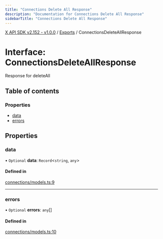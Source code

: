 ```yaml
---
title: "Connections Delete All Response"
description: "Documentation for Connections Delete All Response"
sidebarTitle: "Connections Delete All Response"
---
```


[X API SDK v2.152 - v1.0.0](../README.md) / [Exports](../modules.md) / ConnectionsDeleteAllResponse

# Interface: ConnectionsDeleteAllResponse

Response for deleteAll

## Table of contents

### Properties

- [data](ConnectionsDeleteAllResponse.md#data)
- [errors](ConnectionsDeleteAllResponse.md#errors)

## Properties

### data

• `Optional` **data**: `Record`\<`string`, `any`\>

#### Defined in

[connections/models.ts:9](https://github.com/xdevplatform/xdk/blob/ad4172ef5f68f089e0f077a190b271016dd35bf7/xdk/typescript/src/connections/models.ts#L9)

___

### errors

• `Optional` **errors**: `any`[]

#### Defined in

[connections/models.ts:10](https://github.com/xdevplatform/xdk/blob/ad4172ef5f68f089e0f077a190b271016dd35bf7/xdk/typescript/src/connections/models.ts#L10)
